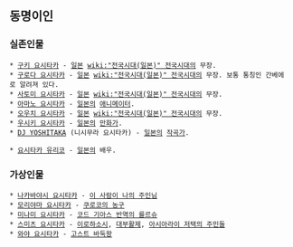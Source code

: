 == 동명이인 ==
=== 실존인물 ===
 * [[구키 요시타카]] - [[일본]] [[wiki:"전국시대(일본)" 전국시대]]의 무장.
 * [[구로다 요시타카]] - [[일본]] [[wiki:"전국시대(일본)" 전국시대]]의 무장. 보통 통칭인 간베에로 알려져 있다.
 * [[사토미 요시타카]] - [[일본]] [[wiki:"전국시대(일본)" 전국시대]]의 무장.
 * [[아마노 요시타카]] - [[일본]]의 [[애니메이터]].
 * [[오우치 요시타카]] - [[일본]] [[wiki:"전국시대(일본)" 전국시대]]의 무장.
 * [[우시키 요시타카]] - [[일본]]의 [[만화가]].
 * [[DJ YOSHITAKA]] (니시무라 요시타카) - [[일본]]의 [[작곡가]].


 * [[요시타카 유리코]] - [[일본]]의 배우.

=== 가상인물 ===
 * [[나카바야시 요시타카]] - [[이 사람이 나의 주인님]]
 * [[모리야마 요시타카]] - [[쿠로코의 농구]]
 * [[미나미 요시타카]] - [[코드 기아스 반역의 를르슈]]
 * [[스미츠 요시타카]] - [[이로하소시]], [[대부활제]], [[아시아라이 저택의 주민들]]
 * [[와야 요시타카]] - [[고스트 바둑왕]]


